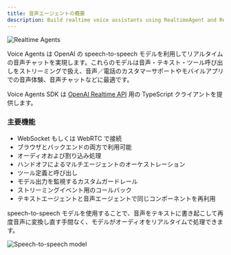 ```yaml
---
title: 音声エージェントの概要
description: Build realtime voice assistants using RealtimeAgent and RealtimeSession
---
```



![Realtime Agents](https://cdn.openai.com/API/docs/images/diagram-speech-to-speech.png)

Voice Agents は OpenAI の speech-to-speech モデルを利用してリアルタイムの音声チャットを実現します。これらのモデルは音声・テキスト・ツール呼び出しをストリーミングで扱え、音声／電話のカスタマーサポートやモバイルアプリでの音声体験、音声チャットなどに最適です。

Voice Agents SDK は [OpenAI Realtime API](https://platform.openai.com/docs/guides/realtime) 用の TypeScript クライアントを提供します。

<LinkCard
  title="クイックスタート"
  href="/ja/guides/voice-agents/quickstart"
  description="OpenAI Agents SDK を使って数分で最初のリアルタイム音声アシスタントを構築します。"
/>

### 主要機能

- WebSocket もしくは WebRTC で接続
- ブラウザとバックエンドの両方で利用可能
- オーディオおよび割り込み処理
- ハンドオフによるマルチエージェントのオーケストレーション
- ツール定義と呼び出し
- モデル出力を監視するカスタムガードレール
- ストリーミングイベント用のコールバック
- テキストエージェントと音声エージェントで同じコンポーネントを再利用

speech-to-speech モデルを使用することで、音声をテキストに書き起こして再度音声に変換し直す手間なく、モデルがオーディオをリアルタイムで処理できます。

![Speech-to-speech model](https://cdn.openai.com/API/docs/images/diagram-chained-agent.png)
